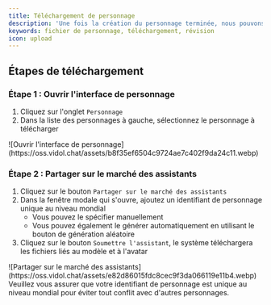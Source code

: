 ```yaml
---
title: Téléchargement de personnage
description: 'Une fois la création du personnage terminée, nous pouvons utiliser la fonction de téléchargement fournie par le site pour soumettre le fichier et la configuration du personnage à l\'administration pour révision.'
keywords: fichier de personnage, téléchargement, révision
icon: upload
---
```


## Étapes de téléchargement

### Étape 1 : Ouvrir l'interface de personnage

1. Cliquez sur l'onglet `Personnage`
2. Dans la liste des personnages à gauche, sélectionnez le personnage à télécharger

<Frame>
  ![Ouvrir l'interface de personnage](https://oss.vidol.chat/assets/b8f35ef6504c9724ae7c402f9da24c11.webp)
</Frame>

### Étape 2 : Partager sur le marché des assistants

1. Cliquez sur le bouton `Partager sur le marché des assistants`
2. Dans la fenêtre modale qui s'ouvre, ajoutez un identifiant de personnage unique au niveau mondial
   - Vous pouvez le spécifier manuellement
   - Vous pouvez également le générer automatiquement en utilisant le bouton de génération aléatoire
3. Cliquez sur le bouton `Soumettre l'assistant`, le système téléchargera les fichiers liés au modèle et à l'avatar

<Frame>
  ![Partager sur le marché des assistants](https://oss.vidol.chat/assets/e82d86015fdc8cec9f3da066119e11b4.webp)
</Frame>

<Note>
  Veuillez vous assurer que votre identifiant de personnage est unique au niveau mondial pour éviter tout conflit avec d'autres personnages.
</Note>

